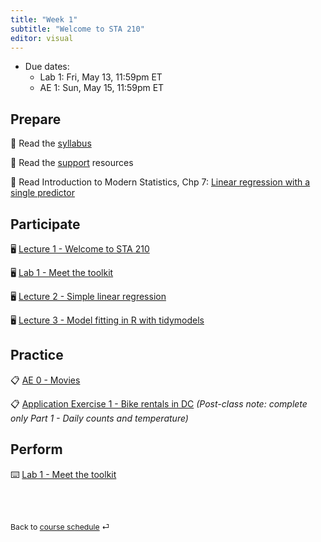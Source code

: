 ```yaml
---
title: "Week 1"
subtitle: "Welcome to STA 210"
editor: visual
---
```


::: callout-important
-   Due dates:
    -   Lab 1: Fri, May 13, 11:59pm ET
    -   AE 1: Sun, May 15, 11:59pm ET
:::

## Prepare


📖 Read the [syllabus](/course-syllabus.html)

📖 Read the [support](/course-support.html) resources

📖 Read Introduction to Modern Statistics, Chp 7: [Linear regression with a single predictor](https://openintro-ims.netlify.app/model-slr.html)


## Participate

🖥️ [Lecture 1 - Welcome to STA 210](/slides/lec-1.html)

🖥️ [Lab 1 - Meet the toolkit](/slides/lab-1.html)

🖥️ [Lecture 2 - Simple linear regression](/slides/lec-2.html)

🖥️ [Lecture 3 - Model fitting in R with tidymodels](/slides/lec-3.html)

## Practice

📋 [AE 0 - Movies](/ae/ae-0-movies.html)

📋 [Application Exercise 1 - Bike rentals in DC](/ae/ae-1-dcbikeshare.html) *(Post-class note: complete only Part 1 - Daily counts and temperature)*

## Perform

⌨️ [Lab 1 - Meet the toolkit](/labs/lab-1.html "Lab instructions")

<br><br>

::: {style="font-size: 0.875em;"}
Back to [course schedule](/ "Course schedule") ⏎
:::
